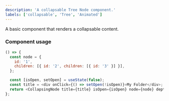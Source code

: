 ```yaml
---
description: 'A collapsable Tree Node component.'
labels: ['collapsable', 'Tree', 'Animated']
---
```



A basic component that renders a collapsable content.

### Component usage

```js live
() => {
  const node = {
    id: '1',
    children: [{ id: '2', children: [{ id: '3' }] }],
  };

  const [isOpen, setOpen] = useState(false);
  const title = <div onClick={() => setOpen(!isOpen)}>My Folder</div>;
  return <CollapsingNode title={title} isOpen={isOpen} node={node} depth={1} />;
};
```
